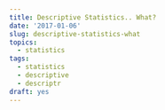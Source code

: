 ```yaml
---
title: Descriptive Statistics.. What?
date: '2017-01-06'
slug: descriptive-statistics-what
topics:
  - statistics
tags:
  - statistics
  - descriptive
  - descriptr
draft: yes
---
```


